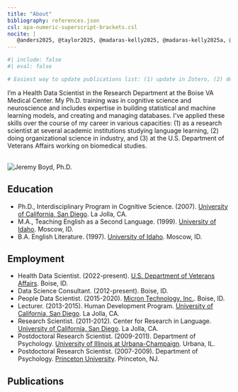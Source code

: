 ```yaml
---
title: "About"
bibliography: references.json
csl: apa-numeric-superscript-brackets.csl
nocite: |
   @anders2025, @taylor2025, @madaras-kelly2025, @madaras-kelly2025a, @doucette2025, @goldberg2015, @boyd2014, @scudder2014a, @boyd2012b, @boyd2012, @wonnacott2012, @johnson2012, @boyd2011, @boyd2009a, @boyd2009, @boyd2006
---
```


```r
#| include: false
#| eval: false

# Easiest way to update publications list: (1) update in Zotero, (2) delete references.json, (3) Use Insert > Citation to add citations in the order given under nocite in YAML, (4) remove in-text citations, (5) knit.

```

I'm a Health Data Scientist in the Research Department at the Boise VA Medical Center. My Ph.D. training was in cognitive science and neuroscience and includes expertise in building statistical and machine learning models, and creating and managing databases. I've applied these skills over the course of my career in various capacities: (1) as a research scientist at several academic institutions studying language learning, (2) doing organizational science in industry, and (3) at the U.S. Department of Veterans Affairs working on biomedical studies.

<br> ![Jeremy Boyd, Ph.D.](home_image.png){fig-align="left"} <br>

## Education

-   Ph.D., Interdisciplinary Program in Cognitive Science. (2007). [University of California, San Diego](https://ucsd.edu/). La Jolla, CA.
-   M.A., Teaching English as a Second Language. (1999). [University of Idaho](https://www.uidaho.edu/). Moscow, ID.
-   B.A. English Literature. (1997). [University of Idaho](https://www.uidaho.edu/). Moscow, ID.

## Employment

-   Health Data Scientist. (2022-present). [U.S. Department of Veterans Affairs](https://www.va.gov/). Boise, ID.
-   Data Science Consultant. (2012-present). Boise, ID.
-   People Data Scientist. (2015-2020). [Micron Technology, Inc.](https://www.micron.com/). Boise, ID.
-   Lecturer. (2013-2015). Human Development Program. [University of California, San Diego](https://ucsd.edu/). La Jolla, CA.
-   Research Scientist. (2011-2012). Center for Research in Language. [University of California, San Diego](https://ucsd.edu/). La Jolla, CA.
-   Postdoctoral Research Scientist. (2009-2011). Department of Psychology. [University of Illinois at Urbana-Champaign](https://illinois.edu/). Urbana, IL.
-   Postdoctoral Research Scientist. (2007-2009). Department of Psychology. [Princeton University](https://www.princeton.edu/). Princeton, NJ.

## Publications

::: {#refs}
:::
